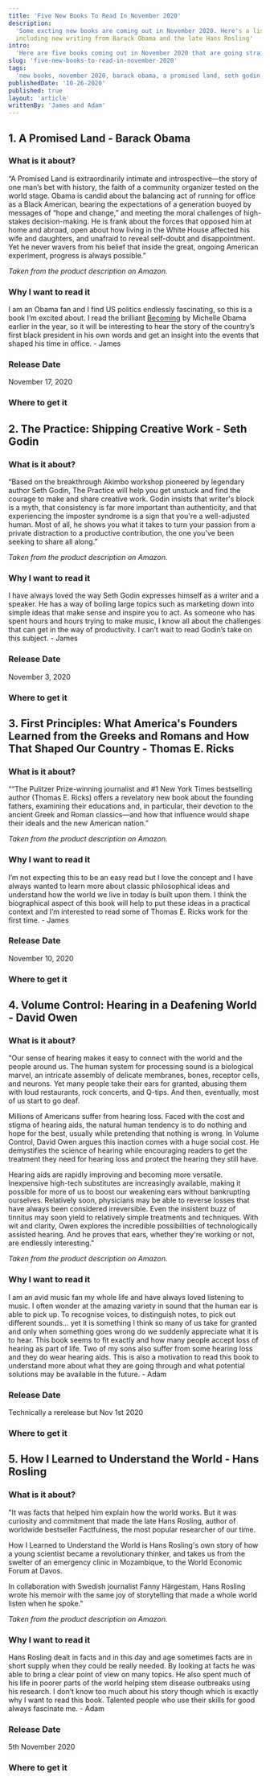```yaml
---
title: 'Five New Books To Read In November 2020'
description:
  'Some excting new books are coming out in November 2020. Here's a list of five new non-fiction books to capture our attention, 
  including new writing from Barack Obama and the late Hans Rosling'
intro:
  'Here are five books coming out in November 2020 that are going straight onto our 'to read' list. Which of them are you most tempted to read?'
slug: 'five-new-books-to-read-in-november-2020'
tags:
  'new books, november 2020, barack obama, a promised land, seth godin, the practice, thomas e ricks, first princples, david owen, volume control, hans rosling, how i learned to understand the world'
publishedDate: '10-26-2020'
published: true
layout: 'article'
writtenBy: 'James and Adam'
---
```



<Box textAlign="center">
  <h2>1. A Promised Land - Barack Obama</h2>
</Box>

<ImageFlexCenter
  src="book-summaries/barack-obama-a-promised-land"
  altText="A Promised Land"
  width={266}
  height={400}
/>

### What is it about?

“A Promised Land is extraordinarily intimate and introspective—the story of one man’s bet with history, the faith of a community organizer tested on the world stage. Obama is candid about the balancing act of running for office as a Black American, bearing the expectations of a generation buoyed by messages of “hope and change,” and meeting the moral challenges of high-stakes decision-making. He is frank about the forces that opposed him at home and abroad, open about how living in the White House affected his wife and daughters, and unafraid to reveal self-doubt and disappointment. Yet he never wavers from his belief that inside the great, ongoing American experiment, progress is always possible.”

_Taken from the product description on Amazon._

### Why I want to read it

I am an Obama fan and I find US politics endlessly fascinating, so this is a book I’m excited about. I read the brilliant [Becoming](https://www.amazon.com/Becoming-Michelle-Obama/dp/1524763136/ref=as_li_ss_tl?crid=3LX1FYI95GE1M&dchild=1&keywords=becoming+michelle+obama&qid=1603375285&s=books&sprefix=becom,stripbooks-intl-ship,236&sr=1-1&linkCode=ll1&tag=paperbacktrav-20&linkId=ed6ab31337bb8f1935bb19b99cc2aa45&language=en_US) by Michelle Obama earlier in the year, so it will be interesting to hear the story of the country’s first black president in his own words and get an insight into the events that shaped his time in office. - James

### Release Date

November 17, 2020

### Where to get it

<AmazonCta link="https://www.amazon.com/Promised-Land-Barack-Obama/dp/1524763160/ref=as_li_ss_tl?crid=35IQY6LIG8YHK&dchild=1&keywords=a+promised+land&qid=1603375193&s=books&sprefix=a+pr,stripbooks-intl-ship,282&sr=1-1&linkCode=ll1&tag=paperbacktrav-20&linkId=3d41530e33a5f05b294302753704e9ac&language=en_US" />

<Box textAlign="center" pt={8}>
  <h2>2. The Practice: Shipping Creative Work - Seth Godin</h2>
</Box>

<ImageFlexCenter
  src="book-summaries/seth-godin-the-practice"
  altText="The Practice: Shipping Creative Work"
  width={266}
  height={400}
/>

### What is it about?

“Based on the breakthrough Akimbo workshop pioneered by legendary author Seth Godin, The Practice will help you get unstuck and find the courage to make and share creative work. Godin insists that writer's block is a myth, that consistency is far more important than authenticity, and that experiencing the imposter syndrome is a sign that you're a well-adjusted human. Most of all, he shows you what it takes to turn your passion from a private distraction to a productive contribution, the one you've been seeking to share all along.”

_Taken from the product description on Amazon._

### Why I want to read it

I have always loved the way Seth Godin expresses himself as a writer and a speaker. He has a way of boiling large topics such as marketing down into simple ideas that make sense and inspire you to act. As someone who has spent hours and hours trying to make music, I know all about the challenges that can get in the way of productivity. I can’t wait to read Godin’s take on this subject. - James

### Release Date

November 3, 2020

### Where to get it

<AmazonCta link="https://www.amazon.com/Practice-Shipping-Creative-Work/dp/0593328973/ref=as_li_ss_tl?crid=3FSBH50XA3V5O&dchild=1&keywords=the+practice+shipping+creative+work&qid=1603375452&s=books&sprefix=the+practice+s,stripbooks-intl-ship,233&sr=1-1&linkCode=ll1&tag=paperbacktrav-20&linkId=5ad6ae309e673069a56f254c02715542&language=en_US" />

<Box textAlign="center" pt={8}>
  <h2>
    3. First Principles: What America's Founders Learned from the Greeks and Romans and How That Shaped Our Country - Thomas E. Ricks
  </h2>
</Box>

<ImageFlexCenter
  src="book-summaries/thomas-e-ricks-first-principles"
  altText="First Principles: What America's Founders Learned from the Greeks and Romans and How That Shaped Our Country"
  width={266}
  height={400}
/>

### What is it about?

““The Pulitzer Prize-winning journalist and #1 New York Times bestselling author (Thomas E. Ricks) offers a revelatory new book about the founding fathers, examining their educations and, in particular, their devotion to the ancient Greek and Roman classics—and how that influence would shape their ideals and the new American nation.”

_Taken from the product description on Amazon._

### Why I want to read it

I’m not expecting this to be an easy read but I love the concept and I have always wanted to learn more about classic philosophical ideas and understand how the world we live in today is built upon them. I think the biographical aspect of this book will help to put these ideas in a practical context and I’m interested to read some of Thomas E. Ricks work for the first time. - James

### Release Date

November 10, 2020

### Where to get it

<AmazonCta link="https://www.amazon.com/First-Principles-Americas-Founders-Learned/dp/0062997459/ref=as_li_ss_tl?crid=1AZPZEBLU6KKO&dchild=1&keywords=first+principles&qid=1603376424&s=books&sprefix=first+princ,stripbooks-intl-ship,288&sr=1-1&linkCode=ll1&tag=paperbacktrav-20&linkId=d7bc1bb7da1be9b76313979308e0e795&language=en_US" />

<Box textAlign="center" pt={8}>
  <h2>
    4. Volume Control: Hearing in a Deafening World - David Owen
  </h2>
</Box>

<ImageFlexCenter
  src="book-summaries/david-owen-volume-control"
  altText="Volume Control: Hearing in a Deafening World"
  width={266}
  height={400}
/>

### What is it about?

"Our sense of hearing makes it easy to connect with the world and the people around us. The human system for processing sound is a biological marvel, an intricate assembly of delicate membranes, bones, receptor cells, and neurons. Yet many people take their ears for granted, abusing them with loud restaurants, rock concerts, and Q-tips. And then, eventually, most of us start to go deaf.

Millions of Americans suffer from hearing loss. Faced with the cost and stigma of hearing aids, the natural human tendency is to do nothing and hope for the best, usually while pretending that nothing is wrong. In Volume Control, David Owen argues this inaction comes with a huge social cost. He demystifies the science of hearing while encouraging readers to get the treatment they need for hearing loss and protect the hearing they still have.

Hearing aids are rapidly improving and becoming more versatile. Inexpensive high-tech substitutes are increasingly available, making it possible for more of us to boost our weakening ears without bankrupting ourselves. Relatively soon, physicians may be able to reverse losses that have always been considered irreversible. Even the insistent buzz of tinnitus may soon yield to relatively simple treatments and techniques. With wit and clarity, Owen explores the incredible possibilities of technologically assisted hearing. And he proves that ears, whether they're working or not, are endlessly interesting."


_Taken from the product description on Amazon._

### Why I want to read it

I am an avid music fan my whole life and have always loved listening to music. I often wonder at the amazing variety in sound that the human ear is able to pick up. To recognise voices, to distinguish notes, to pick out different sounds… yet it is something I think so many of us take for granted and only when something goes wrong do we suddenly appreciate what it is to hear. This book seems to fit exactly and how many people accept loss of hearing as part of life. Two of my sons also suffer from some hearing loss and they do wear hearing aids. This is also a motivation to read this book to understand more about what they are going through and what potential solutions may be available in the future. - Adam

### Release Date

Technically a rerelease but Nov 1st 2020

### Where to get it

<AmazonCta link="https://www.amazon.com/gp/product/0525534229/ref=as_li_tl?ie=UTF8&camp=1789&creative=9325&creativeASIN=0525534229&linkCode=as2&tag=paperbacktrav-20&linkId=0eed3edc0eace95ccde64a8036e0120f" />

<Box textAlign="center" pt={8}>
  <h2>
    5. How I Learned to Understand the World - Hans Rosling
  </h2>
</Box>

<ImageFlexCenter
  src="book-summaries/hans-rosling-how-i-learned-to-understand-the-world"
  altText="How I Learned to Understand the World"
  width={266}
  height={400}
/>

### What is it about?

"It was facts that helped him explain how the world works. But it was curiosity and commitment that made the late Hans Rosling, author of worldwide bestseller Factfulness, the most popular researcher of our time.

How I Learned to Understand the World is Hans Rosling's own story of how a young scientist became a revolutionary thinker, and takes us from the swelter of an emergency clinic in Mozambique, to the World Economic Forum at Davos.

In collaboration with Swedish journalist Fanny Härgestam, Hans Rosling wrote his memoir with the same joy of storytelling that made a whole world listen when he spoke."


_Taken from the product description on Amazon._

### Why I want to read it

Hans Rosling dealt in facts and in this day and age sometimes facts are in short supply when they could be really needed. By looking at facts he was able to bring a clear point of view on many topics. He also spent much of his life in poorer parts of the world helping stem disease outbreaks using his research. I don’t know too much about his story though which is exactly why I want to read this book. Talented people who use their skills for good always fascinate me. - Adam

### Release Date

5th November 2020

### Where to get it

<AmazonCta link="https://www.amazon.com/gp/product/1250266890/ref=as_li_tl?ie=UTF8&camp=1789&creative=9325&creativeASIN=1250266890&linkCode=as2&tag=paperbacktrav-20&linkId=f250e9641e0dc6912870d68106fd9d06" />
